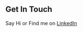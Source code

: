 ## Get In Touch

Say Hi or Find me on [LinkedIn](https://www.linkedin.com/in/mohit-pansari-8a11b3100/)

